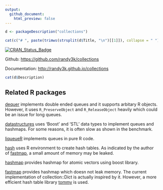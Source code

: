 ```yaml
---
output:
  github_document:
    html_preview: false
---
```

<!-- README.md is generated from README.Rmd. Please edit that file -->


```r
d <- packageDescription("collections")
```

```r
cat(c("# ", paste(trimws(strsplit(d$Title, "\n")[[1]]), collapse = " ")))
```

[![CRAN\_Status\_Badge](http://www.r-pkg.org/badges/version/collections)](https://cran.r-project.org/package=collections)

Github: [https://github.com/randy3k/collections](https://github.com/randy3k/collections)

Documentation: [http://randy3k.github.io/collections](https://randy3k.github.io/collections)

```r
cat(d$Description)
```

## Related R packages

[dequer](https://CRAN.R-project.org/package=dequer) implements double
ended queues and it supports arbitary R objects. However, it uses
`R_PreserveObject` and `R_ReleaseObject` heavily which could be an issue
for long queues.

[datastructures](https://CRAN.R-project.org/package=datastructures) uses
‘Boost’ and ‘STL’ data types to implement queues and hashmaps. For some
reasons, it is often slow as shown in the benchmark.

[liqueueR](https://CRAN.R-project.org/package=liqueueR) implements
queues in pure R code.

[hash](https://CRAN.R-project.org/package=hash) uses R environment to 
create hash tables. As indicated by the author of 
[fastmap](https://CRAN.R-project.org/package=fastmap),
a small amount of memory may be leaked.

[hashmap](https://CRAN.R-project.org/package=hashmap) provides
hashmap for atomic vectors using boost library.

[fastmap](https://CRAN.R-project.org/package=fastmap) provides hashmap
which doesn not leak memory. The current implementation of collection::Dict
is actually inspired by it. However, a more
efficient hash table library [tommy](https://github.com/amadvance/tommyds/)
is used.
